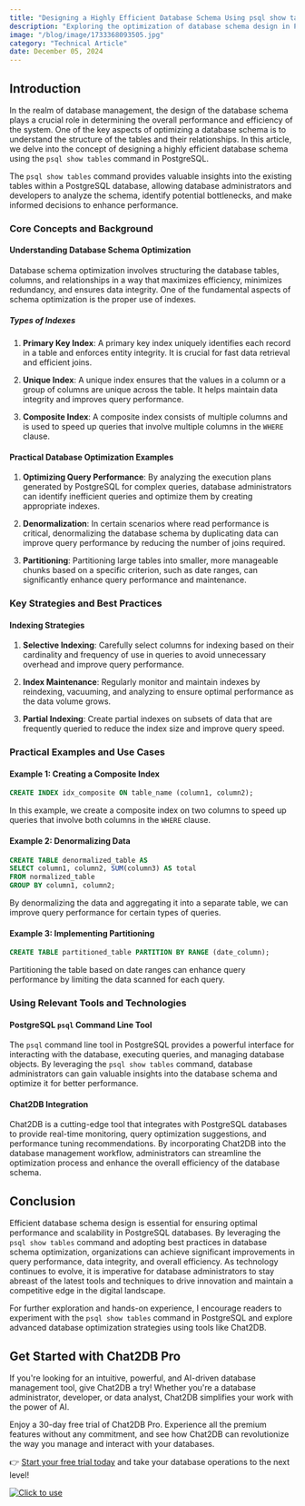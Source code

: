 ```yaml
---
title: "Designing a Highly Efficient Database Schema Using psql show tables Command in PostgreSQL"
description: "Exploring the optimization of database schema design in PostgreSQL using the psql show tables command for enhanced efficiency."
image: "/blog/image/1733368093505.jpg"
category: "Technical Article"
date: December 05, 2024
---
```


## Introduction

In the realm of database management, the design of the database schema plays a crucial role in determining the overall performance and efficiency of the system. One of the key aspects of optimizing a database schema is to understand the structure of the tables and their relationships. In this article, we delve into the concept of designing a highly efficient database schema using the `psql show tables` command in PostgreSQL.

The `psql show tables` command provides valuable insights into the existing tables within a PostgreSQL database, allowing database administrators and developers to analyze the schema, identify potential bottlenecks, and make informed decisions to enhance performance.

### Core Concepts and Background

#### Understanding Database Schema Optimization

Database schema optimization involves structuring the database tables, columns, and relationships in a way that maximizes efficiency, minimizes redundancy, and ensures data integrity. One of the fundamental aspects of schema optimization is the proper use of indexes.

##### Types of Indexes

1. **Primary Key Index**: A primary key index uniquely identifies each record in a table and enforces entity integrity. It is crucial for fast data retrieval and efficient joins.

2. **Unique Index**: A unique index ensures that the values in a column or a group of columns are unique across the table. It helps maintain data integrity and improves query performance.

3. **Composite Index**: A composite index consists of multiple columns and is used to speed up queries that involve multiple columns in the `WHERE` clause.

#### Practical Database Optimization Examples

1. **Optimizing Query Performance**: By analyzing the execution plans generated by PostgreSQL for complex queries, database administrators can identify inefficient queries and optimize them by creating appropriate indexes.

2. **Denormalization**: In certain scenarios where read performance is critical, denormalizing the database schema by duplicating data can improve query performance by reducing the number of joins required.

3. **Partitioning**: Partitioning large tables into smaller, more manageable chunks based on a specific criterion, such as date ranges, can significantly enhance query performance and maintenance.

### Key Strategies and Best Practices

#### Indexing Strategies

1. **Selective Indexing**: Carefully select columns for indexing based on their cardinality and frequency of use in queries to avoid unnecessary overhead and improve query performance.

2. **Index Maintenance**: Regularly monitor and maintain indexes by reindexing, vacuuming, and analyzing to ensure optimal performance as the data volume grows.

3. **Partial Indexing**: Create partial indexes on subsets of data that are frequently queried to reduce the index size and improve query speed.

### Practical Examples and Use Cases

#### Example 1: Creating a Composite Index

```sql
CREATE INDEX idx_composite ON table_name (column1, column2);
```

In this example, we create a composite index on two columns to speed up queries that involve both columns in the `WHERE` clause.

#### Example 2: Denormalizing Data

```sql
CREATE TABLE denormalized_table AS
SELECT column1, column2, SUM(column3) AS total
FROM normalized_table
GROUP BY column1, column2;
```

By denormalizing the data and aggregating it into a separate table, we can improve query performance for certain types of queries.

#### Example 3: Implementing Partitioning

```sql
CREATE TABLE partitioned_table PARTITION BY RANGE (date_column);
```

Partitioning the table based on date ranges can enhance query performance by limiting the data scanned for each query.

### Using Relevant Tools and Technologies

#### PostgreSQL `psql` Command Line Tool

The `psql` command line tool in PostgreSQL provides a powerful interface for interacting with the database, executing queries, and managing database objects. By leveraging the `psql show tables` command, database administrators can gain valuable insights into the database schema and optimize it for better performance.

#### Chat2DB Integration

Chat2DB is a cutting-edge tool that integrates with PostgreSQL databases to provide real-time monitoring, query optimization suggestions, and performance tuning recommendations. By incorporating Chat2DB into the database management workflow, administrators can streamline the optimization process and enhance the overall efficiency of the database schema.

## Conclusion

Efficient database schema design is essential for ensuring optimal performance and scalability in PostgreSQL databases. By leveraging the `psql show tables` command and adopting best practices in database schema optimization, organizations can achieve significant improvements in query performance, data integrity, and overall efficiency. As technology continues to evolve, it is imperative for database administrators to stay abreast of the latest tools and techniques to drive innovation and maintain a competitive edge in the digital landscape.

For further exploration and hands-on experience, I encourage readers to experiment with the `psql show tables` command in PostgreSQL and explore advanced database optimization strategies using tools like Chat2DB.


## Get Started with Chat2DB Pro

If you're looking for an intuitive, powerful, and AI-driven database management tool, give Chat2DB a try! Whether you're a database administrator, developer, or data analyst, Chat2DB simplifies your work with the power of AI.

Enjoy a 30-day free trial of Chat2DB Pro. Experience all the premium features without any commitment, and see how Chat2DB can revolutionize the way you manage and interact with your databases.

👉 [Start your free trial today](https://chat2db.ai/pricing) and take your database operations to the next level!


[![Click to use](/image/blog/bg/chat2db.jpg)](https://app.chat2db-ai.com/)
